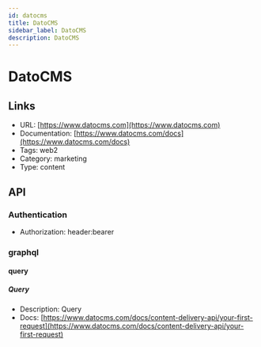 ```yaml
---
id: datocms
title: DatoCMS
sidebar_label: DatoCMS
description: DatoCMS
---
```


# DatoCMS

## Links

* URL: [https://www.datocms.com](https://www.datocms.com)
* Documentation: [https://www.datocms.com/docs](https://www.datocms.com/docs)
* Tags: web2
* Category: marketing
* Type: content

## API

### Authentication

* Authorization: header:bearer

### graphql

#### query

##### Query

* Description: Query
* Docs: [https://www.datocms.com/docs/content-delivery-api/your-first-request](https://www.datocms.com/docs/content-delivery-api/your-first-request)
